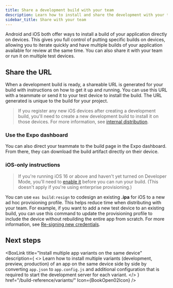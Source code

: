 ```yaml
---
title: Share a development build with your team
description: Learn how to install and share the development with your team or run it on multiple devices.
sidebar_title: Share with your team
---
```



Android and iOS both offer ways to install a build of your application directly on devices. This gives you full control of putting specific builds on devices, allowing you to iterate quickly and have multiple builds of your application available for review at the same time. You can also share it with your team or run it on multiple test devices.

## Share the URL

When a development build is ready, a shareable URL is generated for your build with instructions on how to get it up and running. You can use this URL with a teammate or send it to your test device to install the build. The URL generated is unique to the build for your project.

<ImageSpotlight
  alt="An example of shareable development build URL after the Android internal distribution build is ready."
  src="/static/images/share-dev-build/shareable-url.png"
/>

> If you register any new iOS devices after creating a development build, you'll need to create a new development build to install it on those devices. For more information, see [internal distribution](/build/internal-distribution/).

### Use the Expo dashboard

You can also direct your teammate to the build page in the Expo dashboard. From there, they can download the build artifact directly on their device.

<ImageSpotlight
  alt="An example of shareable development build URL from Expo dashboard."
  src="/static/images/share-dev-build/expo-dashboard.png"
/>

### iOS-only instructions

> If you're running iOS 16 or above and haven't yet turned on Developer Mode, you'll need to [enable it](/guides/ios-developer-mode) before you can run your build. (This doesn't apply if you're using enterprise provisioning.)

You can use `eas build:resign` to codesign an existing **.ipa** for iOS to a new ad hoc provisioning profile. This helps reduce time when distributing with your team. For example, if you want to add a new test device to an existing build, you can use this command to update the provisioning profile to include the device without rebuilding the entire app from scratch. For more information, see [Re-signing new credentials](/app-signing/app-credentials/#re-signing-new-credentials).

## Next steps

<BoxLink
  title="Install multiple app variants on the same device"
  description={
    <>
      Learn how to install multiple variants (development, preview, production) of an app on the
      same device side by side by converting <CODE>app.json</CODE> to <CODE>app.config.js</CODE> and
      additional configuration that is required to start the development server for each variant.
    </>
  }
  href="/build-reference/variants/"
  Icon={BookOpen02Icon}
/>

<BoxLink
  title="Sharing pre-release versions of your app"
  description="Learn more about sharing pre-release versions of your app."
  href="/guides/sharing-preview-releases"
  Icon={BookOpen02Icon}
/>

<BoxLink
  title="Tools, workflows and extensions"
  description="Learn more about different tools, workflows and extensions available when working with development builds."
  href="/develop/development-builds/development-workflows/"
  Icon={BookOpen02Icon}
/>
